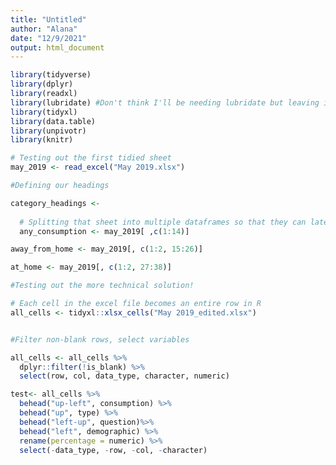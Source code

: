 ```yaml
---
title: "Untitled"
author: "Alana"
date: "12/9/2021"
output: html_document
---
```


```r
library(tidyverse)
library(dplyr)
library(readxl)
library(lubridate) #Don't think I'll be needing lubridate but leaving it in for now
library(tidyxl)
library(data.table)
library(unpivotr)
library(knitr)
```

``` r

# Testing out the first tidied sheet
may_2019 <- read_excel("May 2019.xlsx")

#Defining our headings

category_headings <- 
  
  # Splitting that sheet into multiple dataframes so that they can later be merged
  any_consumption <- may_2019[ ,c(1:14)]

away_from_home <- may_2019[, c(1:2, 15:26)]

at_home <- may_2019[, c(1:2, 27:38)]
```



```r
#Testing out the more technical solution!

# Each cell in the excel file becomes an entire row in R
all_cells <- tidyxl::xlsx_cells("May 2019_edited.xlsx")


#Filter non-blank rows, select variables

all_cells <- all_cells %>%
  dplyr::filter(!is_blank) %>%
  select(row, col, data_type, character, numeric)

test<- all_cells %>%
  behead("up-left", consumption) %>%
  behead("up", type) %>%
  behead("left-up", question)%>%
  behead("left", demographic) %>%
  rename(percentage = numeric) %>%
  select(-data_type, -row, -col, -character)
```
